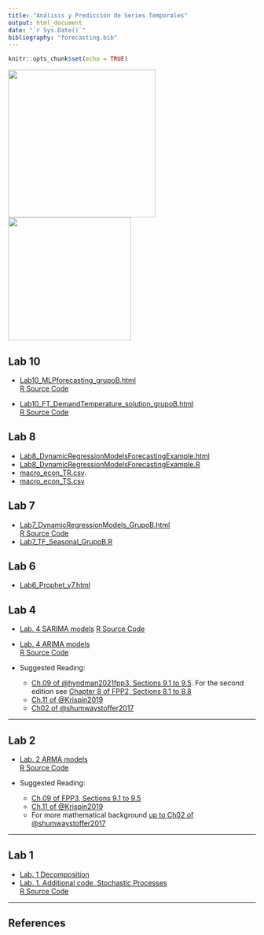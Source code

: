 ```yaml
---
title: "Análisis y Predicción de Series Temporales"
output: html_document
date: "`r Sys.Date()`"
bibliography: "forecasting.bib"
---
```


```r
knitr::opts_chunk$set(echo = TRUE)
``` 

![](QR.png){height=300px} ![ ](179-DSCN2067 copia.JPG){height=250px}


## Lab 10

+ [Lab10_MLPforecasting_grupoB.html](Lab10_MLPforecasting_grupoB.html)  
  [R Source Code](Lab10_MLPforecasting_grupoB.r)  

+ [Lab10_FT_DemandTemperature_solution_grupoB.html](Lab10_FT_DemandTemperature_solution_grupoB.html)  
  [R Source Code](Lab10_FT_DemandTemperature_solution_grupoB.r)  

## Lab 8

+ [Lab8_DynamicRegressionModelsForecastingExample.html](Lab8_DynamicRegressionModelsForecastingExample.html)
+ [Lab8_DynamicRegressionModelsForecastingExample.R](Lab8_DynamicRegressionModelsForecastingExample.R)
+ [macro_econ_TR.csv](https://gist.githubusercontent.com/fsansegundo/4bdccfde57696118164f88a55c7d85ef/raw/4a9cf86f907a61fa47631094a7e84c7ca322d098/macro_econ_TR.csv). 
+ [macro_econ_TS.csv](https://gist.githubusercontent.com/fsansegundo/4bdccfde57696118164f88a55c7d85ef/raw/4a9cf86f907a61fa47631094a7e84c7ca322d098/macro_econ_TS.csv)

## Lab 7

+ [Lab7_DynamicRegressionModels_GrupoB.html](Lab7_DynamicRegressionModels_GrupoB.html)  
  [R Source Code](Lab7_DynamicRegressionModels_GrupoB.r)  
+ [Lab7_TF_Seasonal_GrupoB.R](Lab7_TF_Seasonal_GrupoB.R)  

## Lab 6

+ [Lab6_Prophet_v7.html](Lab6_Prophet_v7.html) 

## Lab 4

+ [Lab. 4 SARIMA models](Lab4_SARIMA__CarRegistrationsWithTV_GrupoB.html) 
  [R Source Code](Lab4_SARIMA__CarRegistrationsWithTV_GrupoB.r)


+ [Lab. 4 ARIMA models](Lab4_ARIMA_grupoB.html)  
  [R Source Code](Lab4_ARIMA_grupoB.R)

+ Suggested Reading:

  - [Ch.09 of @hyndman2021fpp3, Sections 9.1 to 9.5](https://otexts.com/fpp3/arima.html#arima). For the second edition see
  [Chapter 8 of FPP2, Sections 8.1 to 8.8](https://otexts.com/fpp2/arima.html#arima)
  - [Ch.11 of @Krispin2019](https://github.com/PacktPublishing/Hands-On-Time-Series-Analysis-with-R)
  - [Ch02 of @shumwaystoffer2017](https://link.springer.com/book/10.1007/978-3-319-52452-8) 


<hr>

## Lab 2

<!-- <div style="color:red">UPDATED (unified in a single document):</div> -->

+ [Lab. 2 ARMA models](Lab_2_ARMA_grupoB.html)  
  [R Source Code](Lab_2_ARMA_grupoB.R)


+ Suggested Reading:

  - [Ch.09 of FPP3, Sections 9.1 to 9.5](https://otexts.com/fpp3/arima.html#arima)
  - [Ch.11 of @Krispin2019](https://github.com/PacktPublishing/Hands-On-Time-Series-Analysis-with-R)
  - For more mathematical background [up to Ch02 of @shumwaystoffer2017](https://link.springer.com/book/10.1007/978-3-319-52452-8) 

<hr>

## Lab 1

+ [Lab. 1 Decomposition](Lab_1_Decomposition_v2_grupoB.html)
+ [Lab. 1. Additional code, Stochastic Processes](Lab_1a_StochasticProcesses_grupoB.html)  
  [R Source Code](Lab_1a_StochasticProcesses_grupoB .R)

<hr>



## References